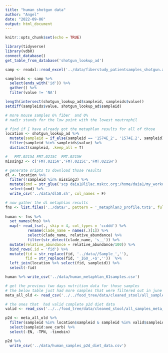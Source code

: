 ```yaml
---
title: "human shotgun data"
author: "Angel"
date: "2022-09-06"
output: html_document
---
```


```r
knitr::opts_chunk$set(echo = TRUE)
```

```r
library(tidyverse)
library(vdbR)
connect_database()
get_table_from_database('shotgun_lookup_ad')
```

```r
samp <- readxl::read_excel('../data/fiberstudy_patientsamples_shotgun.xlsx')

sampleids <- samp %>% 
  select(ends_with('id')) %>% 
  gather() %>% 
  filter(value != 'NA')

length(intersect(shotgun_lookup_ad$sampleid, sampleids$value))
setdiff(sampleids$value, shotgun_lookup_ad$sampleid)

# more mouse samples 6% fiber  and 0%
# nadir stands for the low point with the lowest neutrophil
```

```r
# find if I have already got the metaphlan results for all of those
location <- shotgun_lookup_ad %>% 
  mutate(sampleid = if_else(sampleid == '1574E_2', '1574E.2', sampleid)) %>% 
  filter(sampleid %in% sampleids$value) %>% 
  distinct(sampleid, .keep_all = T)

#   FMT.0215A FMT.0215C  FMT.0215H
missing3 <- c('FMT.0215A','FMT.0215C','FMT.0215H')

# generate sripts to download those results
dl <- location %>% 
  filter(!sampleid %in% missing3) %>% 
  mutate(cmd = str_glue('scp daia1@lilac.mskcc.org:/home/daia1/my_workdir/samples/metaphlan/{str_extract(directory, "Sample_.+$")}_metaphlan3_profile.txt .')) %>% 
  select(cmd) %>% 
  write_csv('../data/dl58.sh', col_names = F)

# now gather the dl metaphlan results
fns <- list.files('../data/', pattern = '_metaphlan3_profile.txt$', full.names = T)
 
human <- fns %>% 
  set_names(fns) %>% 
  map(~ read_tsv(., skip = 4, col_types = 'ccddd') %>% 
          rename(clade_name = names(.)[1]) %>% 
          select(clade_name, relative_abundance) %>% 
          filter(str_detect(clade_name, 's__')) %>% 
  mutate(relative_abundance = relative_abundance/100)) %>% 
  bind_rows(.id = 'fid') %>% 
  mutate(fid = str_replace(fid, '../data//Sample_',''),
         fid = str_replace(fid, '_IGO_.+$',''))  %>% 
  left_join(location %>% select(fid, sampleid)) %>% 
  select(-fid)

human %>% write_csv('../data/human_metaphlan_61samples.csv')
```

```r
# get the previous two days nutrition data for those samples
# the below table just had more samples that were filtered out in june
meta_all_old <- read_csv('../../food_tree/data/cleaned_stool/all_samples_meta_p2d_fg9_dietall_genera36.csv')

# the ones that  had valid complete p2d diet data
valid <- read_csv('../../food_tree/data/cleaned_stool/all_samples_meta_p2d_fg9_updated.csv')

p2d <- meta_all_old %>% 
  filter(sampleid %in% location$sampleid & sampleid %in% valid$sampleid) %>% 
  select(sampleid:ave_carb) %>% 
  select(-EN, -TPN, -timebin)

p2d %>% 
  write_csv('../data/human_samples_p2d_diet_data.csv')
```

